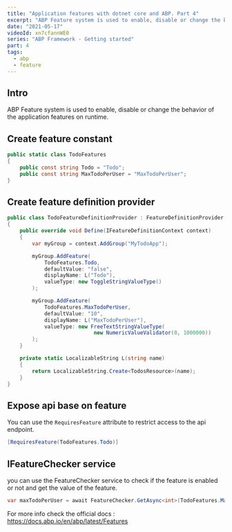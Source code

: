 ```yaml
---
title: "Application features with dotnet core and ABP. Part 4"
excerpt: "ABP Feature system is used to enable, disable or change the behavior of the application features on runtime."
date: "2021-05-17"
videoId: xn7cfannWE0
series: "ABP Framework - Getting started"
part: 4
tags:
  - abp
  - feature
---
```

<YoutubeVideo videoId={props.videoId} />

<TOCInline toc={props.toc} asDisclosure />

## Intro

ABP Feature system is used to enable, disable or change the behavior of the application features on runtime.

## Create feature constant

```cs
public static class TodoFeatures
{
    public const string Todo = "Todo";
    public const string MaxTodoPerUser = "MaxTodoPerUser";
}
```

## Create feature definition provider

```cs
public class TodoFeatureDefinitionProvider : FeatureDefinitionProvider
{
    public override void Define(IFeatureDefinitionContext context)
    {
        var myGroup = context.AddGroup("MyTodoApp");

        myGroup.AddFeature(
            TodoFeatures.Todo,
            defaultValue: "false",
            displayName: L("Todo"),
            valueType: new ToggleStringValueType()
        );

        myGroup.AddFeature(
            TodoFeatures.MaxTodoPerUser,
            defaultValue: "10",
            displayName: L("MaxTodoPerUser"),
            valueType: new FreeTextStringValueType(
                            new NumericValueValidator(0, 1000000))
        );
    }

    private static LocalizableString L(string name)
    {
        return LocalizableString.Create<TodosResource>(name);
    }
}
```

## Expose api base on feature

You can use the `RequiresFeature` attribute to restrict access to the api endpoint.

```cs
[RequiresFeature(TodoFeatures.Todo)]
```

## IFeatureChecker service

you can use the FeatureChecker service to check if the feature is enabled or not and get the value of the feature.

```cs
var maxTodoPerUser = await FeatureChecker.GetAsync<int>(TodoFeatures.MaxTodoPerUser);
```

For more info check the official docs : https://docs.abp.io/en/abp/latest/Features
